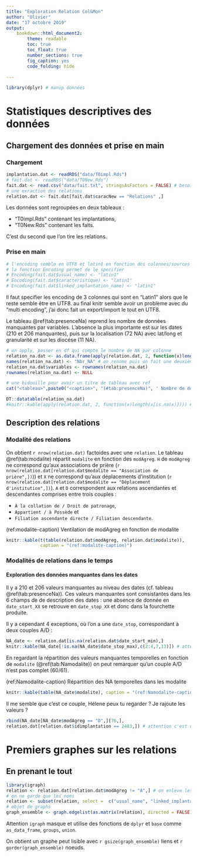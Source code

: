 ```yaml
---
title: "Exploration Relation Col&Mon"
author: "Olivier"
date: "17 octobre 2019"
output: 
    bookdown::html_document2:
        theme: readable
        toc: true
        toc_float: true
        number_sections: true
        fig_caption: yes
        code_folding: hide
    
---
```


```r
library(dplyr) # manip données
```


# Statistiques descriptives des données

## Chargement des données et prise en main

### Chargement 

```r
implantation.dat <- readRDS("data/T0impl.Rds")
# fait.dat <- readRDS("data/T0New.Rds")
fait.dat <- read.csv("data/fait.txt", stringsAsFactors = FALSE) # besoin d'ajouter cela sinon il me garde tous les niveaux des facteurs
# une exraction des relations
relation.dat <- fait.dat[fait.dat$caracNew == "Relations" ,]
```

Les données sont regroupées en deux tableaux :

* "T0impl.Rds" contenant les implantations,
* "T0New.Rds" contenant les faits.

C'est du second que l'on tire les relations.

### Prise en main

```r
# l'encoding semble en UTF8 et latin1 en fonction des colonnes/sources de la données
# la fonction Encoding permet de le specifier
# Encoding(fait.dat$usual_name) <- "latin1"
# Encoding(fait.dat$caracteristique) <- "latin1"
# Encoding(fait.dat$linked_implantation_name) <- "latin1"
```

Il faut specifier les encoding de 3 colonnes qui sont en "Latin1" alors que le reste semble être en UTF8. au final knitr semble avoir un problème avec du "multi encoding", j'ai donc fait un export/import le tout en UTF8.


Le tableau \@ref(tab:presenceNa) reprend les nombre de données manquantes par variables. L'absence la plus importante est sur les dates (210 et 206 manquantes), puis sur la localisation  (72 NA) avec lat/long et granularité et sur les diocése (11 NA). 

```r
# un apply, passer en df qui compte le nombre de NA par colonne 
relation_na.dat <- as.data.frame(apply(relation.dat, 2, function(x)length(x[is.na(x)])))
names(relation_na.dat) <- "Nbr_NA" # on renome puis on fait une deuxième var qui prend les rowname
relation_na.dat$variables <- rownames(relation_na.dat)
rownames(relation_na.dat) <- NULL

# une bidouille pour avoir un titre de tableau avec ref
cat("<tableau>",paste0("<caption>", "(#tab:presenceNa)", ' Nombre de données manquantes par variabes', "</caption>"),"</tableau>", sep ="\n")

DT::datatable(relation_na.dat) 
#knitr::kable(apply(relation.dat, 2, function(x)length(x[is.na(x)]))) # la version à l'arrache knitr
```


## Description des relations

### Modalité des relations

On obtient `r nrow(relation.dat)` factoides avec une `relation`. Le tableau \@ref(tab:modalite) répartit `modalite` en fonction des `modAgreg`. `H` de `modAgreg` ne correspond qu'aux associations de prière (`r nrow(relation.dat[relation.dat$modalite == "Association de prière",])`)) et `X` ne correspond qu'aux déplacements d'institution (`r nrow(relation.dat[relation.dat$modalite == "Déplacement d'institution",])`). `A` et `D` correspondent aux relations ascendantes et descendantes comprises entre trois couples : 

* `À la collation de / Droit de patronage`, 
* `Appartient / à Possède` et 
* `Filiation ascendante directe / Filiation descendante`.

(ref:modalite-caption) Ventilation de modAgreg en fonction de modalite

```r
knitr::kable(t(table(relation.dat$modAgreg, relation.dat$modalite)),
             caption = "(ref:modalite-caption)")
```

### Modalités de relations dans le temps

#### Exploration des données manquantes dans les dates 

Il y a 210 et 206 valeurs manquantes au niveau des dates (cf. tableau \@ref(tab:presenceNa)). Ces valeurs manquantes sont consistantes dans les 6 champs de de description des dates : une absence de donnée en `date_start_XX` se retrouve en `date_stop_XX` et donc dans la fourchette produite.

Il y a cependant 4 exceptions, où l'on a une `date_stop`, correspondant à deux couples A/D : 

```r
NA_date <- relation.dat[is.na(relation.dat$date_start_min),]
knitr::kable(NA_date[!is.na(NA_date$date_stop_max),c(2:4,7,13)]) # attention ici une indexation sur num de colonnes
```

En regardant la répartition des valeurs manquantes temporelles en fonction de `modalite` (\@ref(tab:Namodalite)) on peut remarquer qu'un couple A/D n'est pas complet (60/61). 

(ref:Namodalite-caption) Répartition des NA temporelles dans les modalite

```r
knitr::kable(table(NA_date$modalite), caption = "(ref:Namodalite-caption)")
```

Il me semble que c'est ce couple, Hélene peux tu regarder ? Je rajoute les valeurs ?

```r
rbind(NA_date[NA_date$modAgreg == "D",][76,],
relation.dat[relation.dat$idimplantation == 2483,]) # attention c'est une indexation par rapport à un emplacement 
```


# Premiers graphes sur les relations

## En prenant le tout 

```r
library(igraph)
relation <- relation.dat[relation.dat$modAgreg != "A",] # on enleve les doublons
# on ne garde que les noms
relation <- subset(relation, select =  c("usual_name", "linked_implantation_name"))
# objet de graphs
graph_ensemble <- graph.edgelist(as.matrix(relation), directed = FALSE)
```

Attention `igraph` masque et utilise des fonctions de `dplyr` et `base` comme `as_data_frame`, `groups`, `union`.

On obtient un graphe peut lisible avec `r gsize(graph_ensemble)` liens et `r gorder(graph_ensemble)` noeuds.

